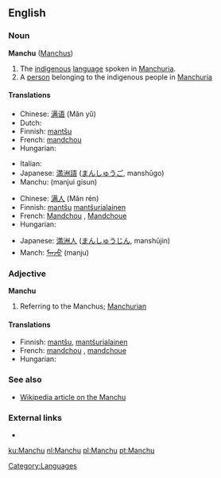 ==English==

===Noun===
'''Manchu''' ([[Manchus]])

# The [[indigenous]] [[language]] spoken in [[Manchuria]].
# A [[person]] belonging to the indigenous people in [[Manchuria]]

====Translations====
{{trans-top|language}}
* Chinese: [[满语]] (Mǎn yǔ)
* Dutch: {{t+|nl|Mantsjoe}}
* Finnish: [[mantšu]]
* French: [[mandchou]] {{m}}
* Hungarian: {{t|hu|mandzsu}}
{{trans-mid}}
* Italian: {{t|it|mancese|m}}
* Japanese: [[満洲語]] ([[まんしゅうご]], manshūgo)
* Manchu: (manjui gisun)
{{trans-bottom}}

{{trans-top|person}}
* Chinese: [[满人]] (Mǎn rén)
* Finnish: [[mantšu]] [[mantšurialainen]]
* French: [[Mandchou]] {{m}}, [[Mandchoue]] {{f}}
* Hungarian: {{t|hu|mandzsu}}
{{trans-mid}}
* Japanese: [[満洲人]] ([[まんしゅうじん]], manshūjin){{trans-bottom}}
* Manch: [[ᠮᠠᠨᠵᡠ]] (manju)
{{trans-bottom}}

===Adjective===
'''Manchu'''

# Referring to the Manchus; [[Manchurian]]

====Translations====
{{trans-top|referring to the Manchus; Manchurian}}
* Finnish: [[mantšu]], [[mantšurialainen]]
* French: [[mandchou]] {{m}}, [[mandchoue]] {{f}}
* Hungarian: {{t|hu|mandzsu}}
{{trans-mid}}
{{trans-bottom}}

===See also===
* [[w:Manchu|Wikipedia article on the Manchu]]

===External links===
* {{ethnologue|code=mnc}}

[[Category:Languages]]

[[ku:Manchu]]
[[nl:Manchu]]
[[pl:Manchu]]
[[pt:Manchu]]